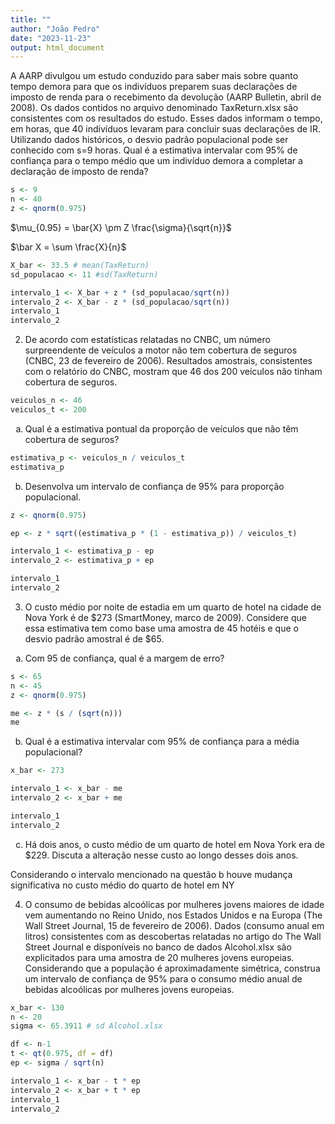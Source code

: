 ```yaml
---
title: ""
author: "João Pedro"
date: "2023-11-23"
output: html_document
---
```


A AARP divulgou um estudo conduzido para saber mais sobre quanto tempo demora para que os indivíduos preparem suas declarações de imposto de renda para o recebimento da devolução (AARP Bulletin, abril de 2008). Os dados contidos no arquivo denominado TaxReturn.xlsx são consistentes com os resultados do estudo. Esses dados informam o tempo, em horas, que 40 indivíduos levaram para concluir suas declarações de IR. Utilizando dados históricos, o desvio padrão populacional pode ser conhecido com s=9 horas. Qual é a estimativa intervalar com 95% de confiança para o tempo médio que um indivíduo demora a completar a declaração de imposto de renda?

```r
s <- 9
n <- 40
z <- qnorm(0.975)
```

$\mu_{0.95} = \bar{X} \pm Z \frac{\sigma}{\sqrt{n}}$

$\bar X = \sum \frac{X}{n}$

```r
X_bar <- 33.5 # mean(TaxReturn)
sd_populacao <- 11 #sd(TaxReturn)
```

```r
intervalo_1 <- X_bar + z * (sd_populacao/sqrt(n))
intervalo_2 <- X_bar - z * (sd_populacao/sqrt(n))
intervalo_1
intervalo_2
```

2. De acordo com estatísticas relatadas no CNBC, um número surpreendente de veículos a motor não tem cobertura de seguros (CNBC, 23 de fevereiro de 2006). Resultados amostrais, consistentes com o relatório do CNBC, mostram que 46 dos 200 veículos não tinham cobertura de seguros.

```r
veiculos_n <- 46
veiculos_t <- 200
```

a. Qual é a estimativa pontual da proporção de veículos que não têm cobertura de seguros?

```r
estimativa_p <- veiculos_n / veiculos_t
estimativa_p   
```

b. Desenvolva um intervalo de confiança de 95% para proporção populacional.

```r
z <- qnorm(0.975) 

ep <- z * sqrt((estimativa_p * (1 - estimativa_p)) / veiculos_t)

intervalo_1 <- estimativa_p - ep
intervalo_2 <- estimativa_p + ep

intervalo_1
intervalo_2
```

3. O custo médio por noite de estadia em um quarto de hotel na cidade de Nova York é de \$273 (SmartMoney, marco de 2009). Considere que essa estimativa tem como base uma amostra de 45 hotéis e que o desvio padrão amostral é de \$65.

a. Com 95 de confiança, qual é a margem de erro?

```r
s <- 65 
n <- 45
z <- qnorm(0.975)
```

```r
me <- z * (s / (sqrt(n)))
me
```

b. Qual é a estimativa intervalar com 95% de confiança para a média populacional?

```r
x_bar <- 273

intervalo_1 <- x_bar - me
intervalo_2 <- x_bar + me

intervalo_1
intervalo_2
```

c. Há dois anos, o custo médio de um quarto de hotel em Nova York era de \$229. Discuta a alteração nesse custo ao longo desses dois anos.

Considerando o intervalo mencionado na questão b houve mudança significativa no custo médio do quarto de hotel em NY

4. O consumo de bebidas alcoólicas por mulheres jovens maiores de idade vem aumentando no Reino Unido, nos Estados Unidos e na Europa (The Wall Street Journal, 15 de fevereiro de 2006). Dados (consumo anual em litros) consistentes com as descobertas relatadas no artigo do The Wall Street Journal e disponíveis no banco de dados Alcohol.xlsx são explicitados para uma amostra de 20 mulheres jovens europeias. Considerando que a população é aproximadamente simétrica, construa um intervalo de confiança de 95% para o consumo médio anual de bebidas alcoólicas por mulheres jovens europeias.

```r
x_bar <- 130
n <- 20
sigma <- 65.3911 # sd Alcohol.xlsx
```

```r
df <- n-1
t <- qt(0.975, df = df)
ep <- sigma / sqrt(n)
```

```r
intervalo_1 <- x_bar - t * ep
intervalo_2 <- x_bar + t * ep
intervalo_1
intervalo_2
```

